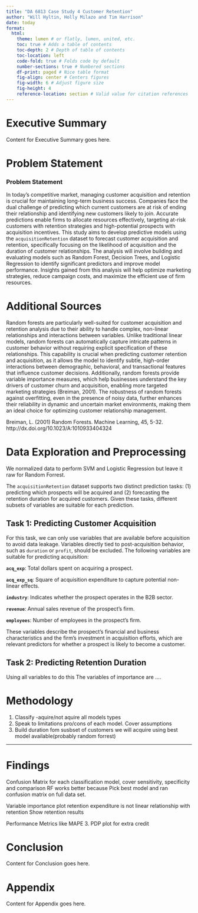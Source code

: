 ```yaml
---
title: "DA 6813 Case Study 4 Customer Retention"
author: "Will Hyltin, Holly Milazo and Tim Harrison"
date: today
format: 
  html:
    theme: lumen # or flatly, lumen, united, etc.
    toc: true # Adds a table of contents
    toc-depth: 2 # Depth of table of contents
    toc-location: left
    code-fold: true # Folds code by default
    number-sections: true # Numbered sections
    df-print: paged # Nice table format
    fig-align: center # Centers figures
    fig-width: 6 # Adjust figure size
    fig-height: 4
    reference-location: section # Valid value for citation references
---
```


# Executive Summary

<!-- 
Purpose: Provide a concise overview of the key findings and results of the analysis.
Instructions: Summarize the performance of the models (e.g., random forest, decision tree, logistic regression). Highlight the best-performing model and key insights regarding customer acquisition. Avoid technical details, focusing on high-level conclusions that decision-makers would care about.
-->

Content for Executive Summary goes here.

# Problem Statement

<!-- 
Purpose: Explain the problem that the study aims to solve.
Instructions: Clearly define the task at hand, which in this case is predicting customer acquisition. Outline the objectives and what solving this problem would mean for the company.
-->

### Problem Statement

In today’s competitive market, managing customer acquisition and retention is crucial for maintaining long-term business success. Companies face the dual challenge of predicting which current customers are at risk of ending their relationship and identifying new customers likely to join. Accurate predictions enable firms to allocate resources effectively, targeting at-risk customers with retention strategies and high-potential prospects with acquisition incentives. This study aims to develop predictive models using the `acquisitionRetention` dataset to forecast customer acquisition and retention, specifically focusing on the likelihood of acquisition and the duration of customer relationships. The analysis will involve building and evaluating models such as Random Forest, Decision Trees, and Logistic Regression to identify significant predictors and improve model performance. Insights gained from this analysis will help optimize marketing strategies, reduce campaign costs, and maximize the efficient use of firm resources.

# Additional Sources

<!-- 
Purpose: Reference relevant literature or sources to support the analysis.
Instructions: Provide citations and key insights from sources relevant to the case study or the models used.
-->

Random forests are particularly well-suited for customer acquisition and retention analysis due to their ability to handle complex, non-linear relationships and interactions between variables. Unlike traditional linear models, random forests can automatically capture intricate patterns in customer behavior without requiring explicit specification of these relationships. This capability is crucial when predicting customer retention and acquisition, as it allows the model to identify subtle, high-order interactions between demographic, behavioral, and transactional features that influence customer decisions. Additionally, random forests provide variable importance measures, which help businesses understand the key drivers of customer churn and acquisition, enabling more targeted marketing strategies (Breiman, 2001). The robustness of random forests against overfitting, even in the presence of noisy data, further enhances their reliability in dynamic and uncertain market environments, making them an ideal choice for optimizing customer relationship management.

Breiman, L. (2001) Random Forests. Machine Learning, 45, 5-32.
http://dx.doi.org/10.1023/A:1010933404324

# Data Exploration and Preprocessing

We normalized data to perform SVM and Logistic Regression but leave it raw for Random Forrest.

The `acquisitionRetention` dataset supports two distinct prediction tasks: (1) predicting which prospects will be acquired and (2) forecasting the retention duration for acquired customers. Given these tasks, different subsets of variables are suitable for each prediction.

## **Task 1: Predicting Customer Acquisition**
For this task, we can only use variables that are available before acquisition to avoid data leakage. Variables directly tied to post-acquisition behavior, such as `duration` or `profit`, should be excluded. The following variables are suitable for predicting acquisition:

**`acq_exp`**: Total dollars spent on acquiring a prospect.

**`acq_exp_sq`**: Square of acquisition expenditure to capture potential non-linear effects.

**`industry`**: Indicates whether the prospect operates in the B2B sector.

**`revenue`**: Annual sales revenue of the prospect’s firm.

**`employees`**: Number of employees in the prospect’s firm.

These variables describe the prospect’s financial and business characteristics and the firm’s investment in acquisition efforts, which are relevant predictors for whether a prospect is likely to become a customer.

## **Task 2: Predicting Retention Duration**
Using all variables to do this
The variables of importance are ....



# Methodology

<!-- 
Purpose: Describe the methods and processes used to conduct the analysis.
Instructions: Detail the models used and the reasoning behind them. Include specifics such as hyperparameter tuning, data splitting, and assumptions of each model.
-->

1. Classify -aquire/not aquire all models types
2. Speak to limitations pro/cons of each model. Cover assumptions
2. Build duration fom susbset of customers we will acquire using best model available(probably random forrest)






---



# Findings

<!-- 
Purpose: Present the results of the analysis.
Instructions: Report accuracy rates and compare the performance of models. Discuss significant variables or interactions discovered.
-->

Confusion Matrix for each classification model, cover sensitivity, specificity and comparison RF works better because
Pick best model and ran confusion matrix on full data set.

Variable importance plot 
retention expenditure is not linear relationship with retention
Show retention results

Performance Metrics like MAPE
3. PDP plot for extra credit

# Conclusion

<!-- 
Purpose: Summarize the key takeaways and provide actionable recommendations.
Instructions: Conclude with the most important findings and offer suggestions for further analysis or improvements.
-->

Content for Conclusion goes here.

# Appendix

<!-- 
Purpose: Include supplementary material or detailed technical results.
Instructions: Provide code snippets, detailed model output, and data summaries.
-->

Content for Appendix goes here.
